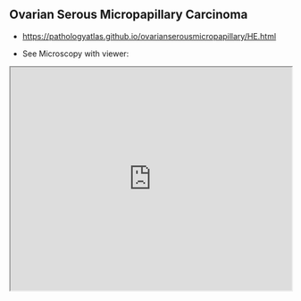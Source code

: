 ## Ovarian Serous Micropapillary Carcinoma

- [https://pathologyatlas.github.io/ovarianserousmicropapillary/HE.html](https://pathologyatlas.github.io/ovarianserousmicropapillary/HE.html)

- See Microscopy with viewer: 

<iframe src="https://pathologyatlas.github.io/ovarianserousmicropapillary/HE.html" width="100%" height="400px"></iframe>

